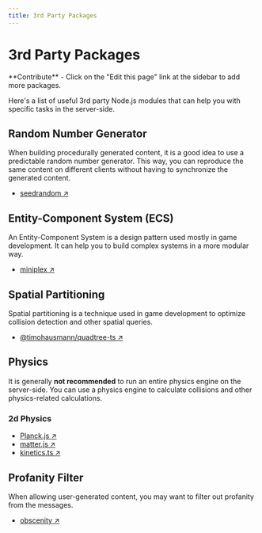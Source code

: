 ```yaml
---
title: 3rd Party Packages
---
```


# <PackageIcon size="medium"/> 3rd Party Packages

<Callout type="info">
    **Contribute** - Click on the "Edit this page" link at the sidebar to add more packages.
</Callout>

Here's a list of useful 3rd party Node.js modules that can help you with specific tasks in the server-side.

## Random Number Generator

When building procedurally generated content, it is a good idea to use a predictable random number generator. This way, you can reproduce the same content on different clients without having to synchronize the generated content.

- [<PackageIcon/> seedrandom ↗](https://www.npmjs.com/package/seedrandom)

## Entity-Component System (ECS)

An Entity-Component System is a design pattern used mostly in game development. It can help you to build complex systems in a more modular way.

- [<PackageIcon/> miniplex ↗](https://www.npmjs.com/package/miniplex)

## Spatial Partitioning

Spatial partitioning is a technique used in game development to optimize collision detection and other spatial queries.

- [<PackageIcon/> @timohausmann/quadtree-ts ↗](https://www.npmjs.com/package/@timohausmann/quadtree-ts)

## Physics

It is generally **not recommended** to run an entire physics engine on the server-side. You can use a physics engine to calculate collisions and other physics-related calculations.

### 2d Physics

- [<PackageIcon/> Planck.js ↗](https://www.npmjs.com/package/planck)
- [<PackageIcon/> matter.js ↗](https://www.npmjs.com/package/matter-js)
- [<PackageIcon/> kinetics.ts ↗](https://www.npmjs.com/package/kinetics.ts)

## Profanity Filter

When allowing user-generated content, you may want to filter out profanity from the messages.

- [<PackageIcon/> obscenity ↗](https://npmjs.com/package/obscenity)